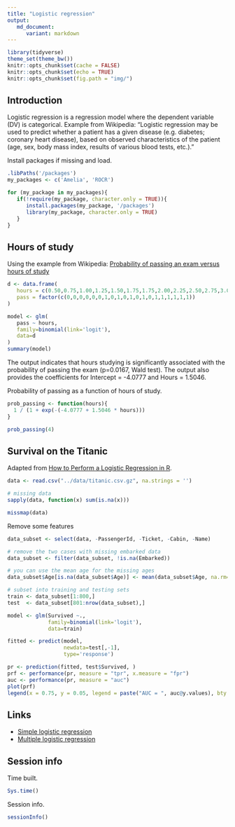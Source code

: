 ```yaml
---
title: "Logistic regression"
output:
   md_document:
      variant: markdown
---
```


```r
library(tidyverse)
theme_set(theme_bw())
knitr::opts_chunk$set(cache = FALSE)
knitr::opts_chunk$set(echo = TRUE)
knitr::opts_chunk$set(fig.path = "img/")
```

## Introduction

Logistic regression is a regression model where the dependent variable (DV) is categorical. Example from Wikipedia: "Logistic regression may be used to predict whether a patient has a given disease (e.g. diabetes; coronary heart disease), based on observed characteristics of the patient (age, sex, body mass index, results of various blood tests, etc.)."

Install packages if missing and load.

```r
.libPaths('/packages')
my_packages <- c('Amelia', 'ROCR')

for (my_package in my_packages){
   if(!require(my_package, character.only = TRUE)){
      install.packages(my_package, '/packages')
      library(my_package, character.only = TRUE)
   }
}
```

## Hours of study

Using the example from Wikipedia: [Probability of passing an exam versus hours of study](https://en.wikipedia.org/wiki/Logistic_regression#Example:_Probability_of_passing_an_exam_versus_hours_of_study)

```r
d <- data.frame(
   hours = c(0.50,0.75,1.00,1.25,1.50,1.75,1.75,2.00,2.25,2.50,2.75,3.00,3.25,3.50,4.00,4.25,4.50,4.75,5.00,5.50),
   pass = factor(c(0,0,0,0,0,0,1,0,1,0,1,0,1,0,1,1,1,1,1,1))
)

model <- glm(
   pass ~ hours,
   family=binomial(link='logit'),
   data=d
)
summary(model)
```

The output indicates that hours studying is significantly associated with the probability of passing the exam (p=0.0167, Wald test). The output also provides the coefficients for Intercept = -4.0777 and Hours = 1.5046.

Probability of passing as a function of hours of study.

```r
prob_passing <- function(hours){
  1 / (1 + exp(-(-4.0777 + 1.5046 * hours)))
}

prob_passing(4)
```

## Survival on the Titanic

Adapted from [How to Perform a Logistic Regression in R](https://datascienceplus.com/perform-logistic-regression-in-r/).

```r
data <- read.csv("../data/titanic.csv.gz", na.strings = '')

# missing data
sapply(data, function(x) sum(is.na(x)))

missmap(data)
```

Remove some features

```r
data_subset <- select(data, -PassengerId, -Ticket, -Cabin, -Name)

# remove the two cases with missing embarked data
data_subset <- filter(data_subset, !is.na(Embarked))

# you can use the mean age for the missing ages
data_subset$Age[is.na(data_subset$Age)] <- mean(data_subset$Age, na.rm=TRUE)

# subset into training and testing sets
train <- data_subset[1:800,]
test  <- data_subset[801:nrow(data_subset),]

model <- glm(Survived ~.,
             family=binomial(link='logit'),
             data=train)

fitted <- predict(model,
                  newdata=test[,-1],
                  type='response')
```

```r
pr <- prediction(fitted, test$Survived, )
prf <- performance(pr, measure = "tpr", x.measure = "fpr")
auc <- performance(pr, measure = "auc")
plot(prf)
legend(x = 0.75, y = 0.05, legend = paste("AUC = ", auc@y.values), bty = 'n')
```

## Links

* [Simple logistic regression](http://www.biostathandbook.com/simplelogistic.html)
* [Multiple logistic regression](http://www.biostathandbook.com/multiplelogistic.html)

## Session info

Time built.

```r
Sys.time()
```

Session info.

```r
sessionInfo()
```

